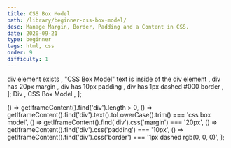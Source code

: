 ```yaml
---
title: CSS Box Model
path: /library/beginner-css-box-model/
desc: Manage Margin, Border, Padding and a Content in CSS.
date: 2020-09-21
type: beginner
tags: html, css
order: 9
difficulty: 1
---
```



  <Text size="small" color="#FAFAFA">
    div element exists
  </Text>,
  <Text size="small" color="#FAFAFA">
    "CSS Box Model" text is inside of the div element
  </Text>,
  <Text size="small" color="#FAFAFA">
    div has 20px margin
  </Text>,
  <Text size="small" color="#FAFAFA">
    div has 10px padding
  </Text>,
  <Text size="small" color="#FAFAFA">
    div has 1px dashed #000 border
  </Text>,
];

  <Link size="small" href="https://www.w3schools.com/tags/tag_div.asp">
    Div
  </Link>,
  <Link size="small" href="https://www.w3schools.com/css/css_boxmodel.asp">
    CSS Box Model
  </Link>,
];

  () => getIframeContent().find('div').length > 0,
  () =>
    getIframeContent().find('div').text().toLowerCase().trim() ===
    'css box model',
  () => getIframeContent().find('div').css('margin') === '20px',
  () => getIframeContent().find('div').css('padding') === '10px',
  () =>
    getIframeContent().find('div').css('border') === '1px dashed rgb(0, 0, 0)',
];

<Post>
  <CodeEditor
    tasks={tasksListData}
    help={helpListData}
    tabs={tabs}
    tests={tests}
    result={`"CSS Box Model" text is created using div element, has 20px margin, 10px padding, and 1px dashed #000 border.`}
    next="beginner-centering-elements"
  />
</Post>
